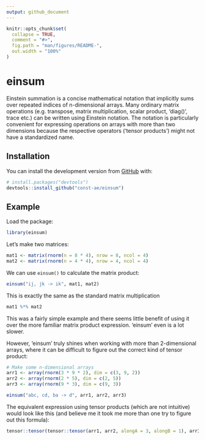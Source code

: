 ```yaml
---
output: github_document
---
```


<!-- README.md is generated from README.Rmd. Please edit that file -->

```r
knitr::opts_chunk$set(
  collapse = TRUE,
  comment = "#>",
  fig.path = "man/figures/README-",
  out.width = "100%"
)
```

# einsum

<!-- badges: start -->
<!-- badges: end -->

Einstein summation is a concise mathematical notation that 
implicitly sums over repeated indices of n-dimensional arrays. Many ordinary
matrix operations (e.g. transpose, matrix multiplication, scalar product, 'diag()', trace etc.)
can be written using Einstein notation. The notation is particularly convenient for 
expressing operations on arrays with more than two dimensions because the 
respective operators ('tensor products') might not have a standardized name.

## Installation

You can install the development version from [GitHub](https://github.com/) with:

``` r
# install.packages("devtools")
devtools::install_github("const-ae/einsum")
```


## Example

Load the package:

```r
library(einsum)
```


Let's make two matrices:

```r
mat1 <- matrix(rnorm(n = 8 * 4), nrow = 8, ncol = 4)
mat2 <- matrix(rnorm(n = 4 * 4), nrow = 4, ncol = 4)
```

We can use `einsum()` to calculate the matrix product:

```r
einsum("ij, jk -> ik", mat1, mat2)
```

This is exactly the same as the standard matrix multiplication

```r
mat1 %*% mat2
```


This was a fairly simple example and there seems little benefit of using it over the more familiar matrix product expression. 'einsum' even is a lot slower. 

However, 'einsum' truly shines when working with more than 2-dimensional arrays, where it can be difficult to figure out the correct kind of tensor product:

```r
# Make some n-dimensional arrays
arr1 <- array(rnorm(3 * 9 * 2), dim = c(3, 9, 2))
arr2 <- array(rnorm(2 * 5), dim = c(2, 5))
arr3 <- array(rnorm(9 * 3), dim = c(9, 3))

einsum("abc, cd, ba -> d", arr1, arr2, arr3)
```

The equivalent expression using tensor products (which are not intuitive) would look like this (and believe me it took me more than one try to figure out this formula):
```r
tensor::tensor(tensor::tensor(arr1, arr2, alongA = 3, alongB = 1), arr3, alongA = c(2,1), alongB = c(1, 2))
```







